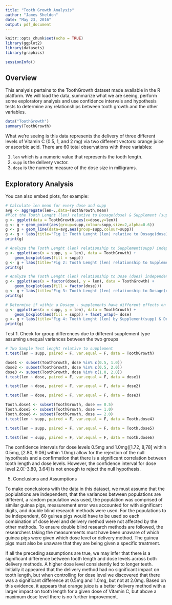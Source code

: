 ```yaml
---
title: "Tooth Growth Analysis"
author: "James Sheldon"
date: "May 23, 2016"
output: pdf_document
---
```


```r
knitr::opts_chunk$set(echo = TRUE)
library(ggplot2)
library(datasets)
library(graphics)
```
```r
sessionInfo()
```

## Overview

This analysis pertains to the ToothGrowth dataset made available in the R platform.  We will load the data, summarize what we are seeing, perform some exploratory analysis and use confidence intervals and hypothesis tests to determine any relationships between tooth growth and the other variables.

```r
data("ToothGrowth")
summary(ToothGrowth)
```

What we're seeing is this data represents the delivery of three different levels of Vitamin C (0.5, 1, and 2 mg) via two different vectors:  orange juice or ascorbic acid.  There are 60 total observations with three variables:

1. `len` which is a numeric value that represents the tooth length.
2. `supp` is the delivery vector.
3. `dose` is the numeric measure of the dose size in milligrams.

## Exploratory Analysis

You can also embed plots, for example:

```r
# Calculate len mean for every dose and supp
avg <- aggregate(len~.,data=ToothGrowth,mean)
#Plot the Tooth Lenght (len) relative to Dosage(dose) & Supplement (supp)
g <- ggplot(data = ToothGrowth,aes(x=dose,y=len))
g <- g + geom_point(aes(group=supp,colour=supp,size=2,alpha=0.6))
g <- g + geom_line(data=avg,aes(group=supp,colour=supp))
g <- g + labs(title="Fig 1: Tooth Lenght (len) relative to Dosage(dose) & Supplement (supp)")
print(g)
```

```r
# Analyze the Tooth Lenght (len) relationship to Supplement(supp) independent of dose
g <- ggplot(aes(x = supp, y = len), data = ToothGrowth) + 
    geom_boxplot(aes(fill = supp))
g <- g + labs(title="Fig 2: Tooth Lenght (len) relationship to Supplement(supp)")
print(g)
```

```r
# Analyze the Tooth Lenght (len) relationship to Dose (does) independent of Supplement
g <- ggplot(aes(x = factor(dose), y = len), data = ToothGrowth) + 
    geom_boxplot(aes(fill = factor(dose)))
g <- g + labs(title="Fig 3: Tooth Lenght (len) relationship to Dosage(dose)")
print(g)
```

```r
# Determine if within a Dosage - supplements have different effects on tooth growth
g <- ggplot(aes(x = supp, y = len), data = ToothGrowth) +
    geom_boxplot(aes(fill = supp)) + facet_wrap(~ dose)
g <- g + labs(title="Fig 4: Tooth Lenght (len) by Supplement(supp) & Dosage(dose)")
print(g)
```
Test 1. Check for group differences due to different supplement type assuming unequal variances between the two groups
```r
# Two Sample Test lenght relative to supplement
t.test(len ~ supp, paired = F, var.equal = F, data = ToothGrowth)
```


```r
dose1 <- subset(ToothGrowth, dose %in% c(0.5, 1.0))
dose2 <- subset(ToothGrowth, dose %in% c(0.5, 2.0))
dose3 <- subset(ToothGrowth, dose %in% c(1.0, 2.0))
t.test(len ~ dose, paired = F, var.equal = F, data = dose1)
```


```r
t.test(len ~ dose, paired = F, var.equal = F, data = dose2)
```

```r
t.test(len ~ dose, paired = F, var.equal = F, data = dose3)
```

```r
Tooth.dose4 <- subset(ToothGrowth, dose == 0.5)
Tooth.dose5 <- subset(ToothGrowth, dose == 1.0)
Tooth.dose6 <- subset(ToothGrowth, dose == 2.0)
t.test(len ~ supp, paired = F, var.equal = F, data = Tooth.dose4)
```

```r
t.test(len ~ supp, paired = F, var.equal = F, data = Tooth.dose5)
```

```r
t.test(len ~ supp, paired = F, var.equal = F, data = Tooth.dose6)
```

The confidence intervals for dose levels 0.5mg and 1.0mg([1.72, 8,78] within 0.5mg, [2.80, 9.06] within 1.0mg) allow for the rejection of the null hypothesis and a confirmation that there is a significant correlation between tooth length and dose levels. However, the confidence interval for dose level 2.0[-3.80, 3.64] is not enough to reject the null hypothesis.

5. Conclusions and Assumptions

To make conclusions with the data in this dataset, we must assume that the poplulations are independent, that the variances between populations are different, a random population was used, the population was comprised of similar guinea pigs, measurement error was accounted for with significant digits, and double blind research methods were used. For the populations to be independent, 60 guinea pigs would have to be used so each combination of dose level and delivery method were not affected by the other methods. To ensure double blind research methods are followed, the researchers taking the measurements must have been unaware of which guinea pigs were given which dose level or delivery method. The guinea pigs must also be unaware that they are being given a specific treatment.

If all the preceding assumptions are true, we may infer that there is a significant difference between tooth length and dose levels across both delivery methods. A higher dose level consistently led to longer teeth. Initially it appeared that the delivery method had no significant impact on tooth length, but when controlling for dose level we discovered that there was a significant difference at 0.5mg and 1.0mg, but not at 2.0mg. Based on this evidence, it appears that orange juice is a better delivery method with a larger impact on tooth length for a given dose of Vitamin C, but above a maximum dose level there is no further improvement.
